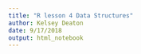 ```yaml
---
title: "R lesson 4 Data Structures"
author: Kelsey Deaton
date: 9/17/2018
output: html_notebook
---
```


